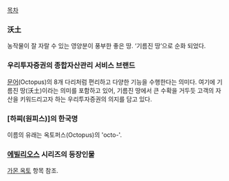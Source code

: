 [[목차]]

=== 沃土 ===
농작물이 잘 자랄 수 있는 영양분이 풍부한 좋은 땅. ‘기름진 땅’으로 순화 되었다.

=== 우리투자증권의 종합자산관리 서비스 브랜드 ===
[[문어]](Octopus)의 8개 다리처럼 편리하고 다양한 기능을 수행한다는 의미다. 여기에 기름진 땅(沃土)이라는 의미를 포함하고 있어, 기름진 땅에서 큰 수확을 거두듯 고객의 자산을 키워드리고자 하는 우리투자증권의 의지를 담고 있다.

=== [하찌(원피스)]의 한국명 ===
이름의 유래는 옥토퍼스(Octopus)의 'octo-'.

=== [[에빌리오스]] 시리즈의 등장인물 ===
[[가몬 옥토]] 항목 참조. 

